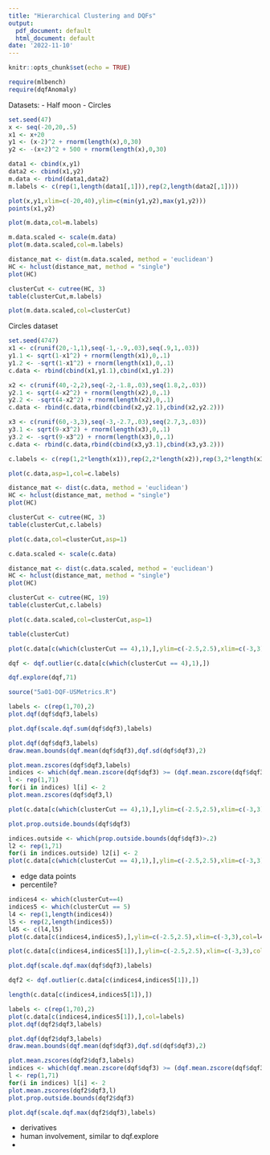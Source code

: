 ```yaml
---
title: "Hierarchical Clustering and DQFs"
output:
  pdf_document: default
  html_document: default
date: '2022-11-10'
---
```


```r
knitr::opts_chunk$set(echo = TRUE)
```

```r
require(mlbench)
require(dqfAnomaly)
```

Datasets:
- Half moon
- Circles

```r
set.seed(47)
x <- seq(-20,20,.5)
x1 <- x+20
y1 <- (x-2)^2 + rnorm(length(x),0,30)
y2 <- -(x+2)^2 + 500 + rnorm(length(x),0,30)

data1 <- cbind(x,y1)
data2 <- cbind(x1,y2)
m.data <- rbind(data1,data2)
m.labels <- c(rep(1,length(data1[,1])),rep(2,length(data2[,1])))

plot(x,y1,xlim=c(-20,40),ylim=c(min(y1,y2),max(y1,y2)))
points(x1,y2)

plot(m.data,col=m.labels)
```

```r
m.data.scaled <- scale(m.data)
plot(m.data.scaled,col=m.labels)
```

```r
distance_mat <- dist(m.data.scaled, method = 'euclidean')
HC <- hclust(distance_mat, method = "single")
plot(HC)

clusterCut <- cutree(HC, 3)
table(clusterCut,m.labels)

plot(m.data.scaled,col=clusterCut)
```

Circles dataset

```r
set.seed(4747)
x1 <- c(runif(20,-1,1),seq(-1,-.9,.03),seq(.9,1,.03))
y1.1 <- sqrt(1-x1^2) + rnorm(length(x1),0,.1)
y1.2 <- -sqrt(1-x1^2) + rnorm(length(x1),0,.1)
c.data <- rbind(cbind(x1,y1.1),cbind(x1,y1.2))

x2 <- c(runif(40,-2,2),seq(-2,-1.8,.03),seq(1.8,2,.03))
y2.1 <- sqrt(4-x2^2) + rnorm(length(x2),0,.1)
y2.2 <- -sqrt(4-x2^2) + rnorm(length(x2),0,.1)
c.data <- rbind(c.data,rbind(cbind(x2,y2.1),cbind(x2,y2.2)))

x3 <- c(runif(60,-3,3),seq(-3,-2.7,.03),seq(2.7,3,.03))
y3.1 <- sqrt(9-x3^2) + rnorm(length(x3),0,.1)
y3.2 <- -sqrt(9-x3^2) + rnorm(length(x3),0,.1)
c.data <- rbind(c.data,rbind(cbind(x3,y3.1),cbind(x3,y3.2)))

c.labels <- c(rep(1,2*length(x1)),rep(2,2*length(x2)),rep(3,2*length(x3)))

plot(c.data,asp=1,col=c.labels)
```

```r
distance_mat <- dist(c.data, method = 'euclidean')
HC <- hclust(distance_mat, method = "single")
plot(HC)

clusterCut <- cutree(HC, 3)
table(clusterCut,c.labels)

plot(c.data,col=clusterCut,asp=1)
```

```r
c.data.scaled <- scale(c.data)

distance_mat <- dist(c.data.scaled, method = 'euclidean')
HC <- hclust(distance_mat, method = "single")
plot(HC)

clusterCut <- cutree(HC, 19)
table(clusterCut,c.labels)

plot(c.data.scaled,col=clusterCut,asp=1)
```
```r
table(clusterCut)
```

```r
plot(c.data[c(which(clusterCut == 4),1),],ylim=c(-2.5,2.5),xlim=c(-3,3))
```

```r
dqf <- dqf.outlier(c.data[c(which(clusterCut == 4),1),])
```

```r
dqf.explore(dqf,71)
```

```r
source("5a01-DQF-USMetrics.R")
```

```r
labels <- c(rep(1,70),2)
plot.dqf(dqf$dqf3,labels)
```
```r
plot.dqf(scale.dqf.sum(dqf$dqf3),labels)
```

```r
plot.dqf(dqf$dqf3,labels)
draw.mean.bounds(dqf.mean(dqf$dqf3),dqf.sd(dqf$dqf3),2)
```



```r
plot.mean.zscores(dqf$dqf3,labels)
indices <- which(dqf.mean.zscore(dqf$dqf3) >= (dqf.mean.zscore(dqf$dqf3)[71]))
l <- rep(1,71)
for(i in indices) l[i] <- 2
plot.mean.zscores(dqf$dqf3,l)
```


```r
plot(c.data[c(which(clusterCut == 4),1),],ylim=c(-2.5,2.5),xlim=c(-3,3),col=l)
```


```r
plot.prop.outside.bounds(dqf$dqf3)
```

```r
indices.outside <- which(prop.outside.bounds(dqf$dqf3)>.2)
l2 <- rep(1,71)
for(i in indices.outside) l2[i] <- 2
plot(c.data[c(which(clusterCut == 4),1),],ylim=c(-2.5,2.5),xlim=c(-3,3),col=l2)
```

- edge data points
- percentile?

```r
indices4 <- which(clusterCut==4)
indices5 <- which(clusterCut == 5)
l4 <- rep(1,length(indices4))
l5 <- rep(2,length(indices5))
l45 <- c(l4,l5)
plot(c.data[c(indices4,indices5),],ylim=c(-2.5,2.5),xlim=c(-3,3),col=l45)
```
```r
plot(c.data[c(indices4,indices5[1]),],ylim=c(-2.5,2.5),xlim=c(-3,3),col=c(l4,2))
```

```r
plot.dqf(scale.dqf.max(dqf$dqf3),labels)
```

```r
dqf2 <- dqf.outlier(c.data[c(indices4,indices5[1]),])
```

```r
length(c.data[c(indices4,indices5[1]),])
```

```r
labels <- c(rep(1,70),2)
plot(c.data[c(indices4,indices5[1]),],col=labels)
plot.dqf(dqf2$dqf3,labels)

plot.dqf(dqf2$dqf3,labels)
draw.mean.bounds(dqf.mean(dqf$dqf3),dqf.sd(dqf$dqf3),2)

plot.mean.zscores(dqf2$dqf3,labels)
indices <- which(dqf.mean.zscore(dqf$dqf3) >= (dqf.mean.zscore(dqf$dqf3)[71]))
l <- rep(1,71)
for(i in indices) l[i] <- 2
plot.mean.zscores(dqf2$dqf3,l)
plot.prop.outside.bounds(dqf2$dqf3)
```

```r
plot.dqf(scale.dqf.max(dqf2$dqf3),labels)
```

- derivatives
- human involvement, similar to dqf.explore
- 














